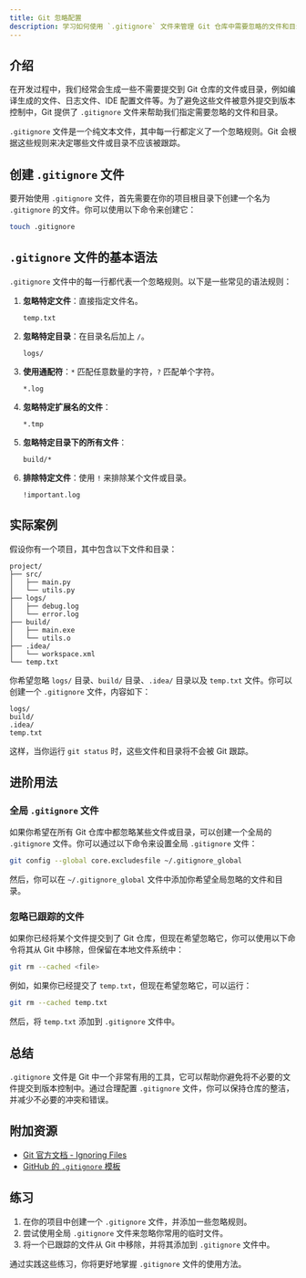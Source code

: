 ```yaml
---
title: Git 忽略配置
description: 学习如何使用 `.gitignore` 文件来管理 Git 仓库中需要忽略的文件和目录，避免将不必要的文件提交到版本控制中。
---
```


## 介绍

在开发过程中，我们经常会生成一些不需要提交到 Git 仓库的文件或目录，例如编译生成的文件、日志文件、IDE 配置文件等。为了避免这些文件被意外提交到版本控制中，Git 提供了 `.gitignore` 文件来帮助我们指定需要忽略的文件和目录。

`.gitignore` 文件是一个纯文本文件，其中每一行都定义了一个忽略规则。Git 会根据这些规则来决定哪些文件或目录不应该被跟踪。

## 创建 `.gitignore` 文件

要开始使用 `.gitignore` 文件，首先需要在你的项目根目录下创建一个名为 `.gitignore` 的文件。你可以使用以下命令来创建它：

```bash
touch .gitignore
```

## `.gitignore` 文件的基本语法

`.gitignore` 文件中的每一行都代表一个忽略规则。以下是一些常见的语法规则：

1. **忽略特定文件**：直接指定文件名。
   ```plaintext
   temp.txt
   ```

2. **忽略特定目录**：在目录名后加上 `/`。
   ```plaintext
   logs/
   ```

3. **使用通配符**：`*` 匹配任意数量的字符，`?` 匹配单个字符。
   ```plaintext
   *.log
   ```

4. **忽略特定扩展名的文件**：
   ```plaintext
   *.tmp
   ```

5. **忽略特定目录下的所有文件**：
   ```plaintext
   build/*
   ```

6. **排除特定文件**：使用 `!` 来排除某个文件或目录。
   ```plaintext
   !important.log
   ```

## 实际案例

假设你有一个项目，其中包含以下文件和目录：

```
project/
├── src/
│   ├── main.py
│   └── utils.py
├── logs/
│   ├── debug.log
│   └── error.log
├── build/
│   ├── main.exe
│   └── utils.o
├── .idea/
│   └── workspace.xml
└── temp.txt
```

你希望忽略 `logs/` 目录、`build/` 目录、`.idea/` 目录以及 `temp.txt` 文件。你可以创建一个 `.gitignore` 文件，内容如下：

```plaintext
logs/
build/
.idea/
temp.txt
```

这样，当你运行 `git status` 时，这些文件和目录将不会被 Git 跟踪。

## 进阶用法

### 全局 `.gitignore` 文件

如果你希望在所有 Git 仓库中都忽略某些文件或目录，可以创建一个全局的 `.gitignore` 文件。你可以通过以下命令来设置全局 `.gitignore` 文件：

```bash
git config --global core.excludesfile ~/.gitignore_global
```

然后，你可以在 `~/.gitignore_global` 文件中添加你希望全局忽略的文件和目录。

### 忽略已跟踪的文件

如果你已经将某个文件提交到了 Git 仓库，但现在希望忽略它，你可以使用以下命令将其从 Git 中移除，但保留在本地文件系统中：

```bash
git rm --cached <file>
```

例如，如果你已经提交了 `temp.txt`，但现在希望忽略它，可以运行：

```bash
git rm --cached temp.txt
```

然后，将 `temp.txt` 添加到 `.gitignore` 文件中。

## 总结

`.gitignore` 文件是 Git 中一个非常有用的工具，它可以帮助你避免将不必要的文件提交到版本控制中。通过合理配置 `.gitignore` 文件，你可以保持仓库的整洁，并减少不必要的冲突和错误。

## 附加资源

- [Git 官方文档 - Ignoring Files](https://git-scm.com/docs/gitignore)
- [GitHub 的 `.gitignore` 模板](https://github.com/github/gitignore)

## 练习

1. 在你的项目中创建一个 `.gitignore` 文件，并添加一些忽略规则。
2. 尝试使用全局 `.gitignore` 文件来忽略你常用的临时文件。
3. 将一个已跟踪的文件从 Git 中移除，并将其添加到 `.gitignore` 文件中。

通过实践这些练习，你将更好地掌握 `.gitignore` 文件的使用方法。